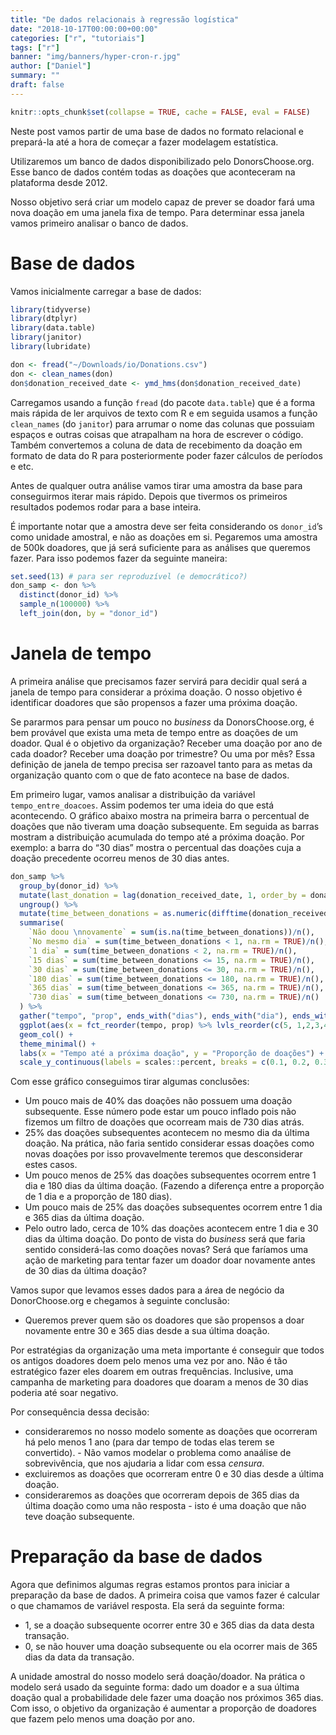 ```yaml
---
title: "De dados relacionais à regressão logística"
date: "2018-10-17T00:00:00+00:00"
categories: ["r", "tutoriais"]
tags: ["r"]
banner: "img/banners/hyper-cron-r.jpg"
author: ["Daniel"]
summary: ""
draft: false
---
```


```r
knitr::opts_chunk$set(collapse = TRUE, cache = FALSE, eval = FALSE)
```

Neste post vamos partir de uma base de dados no formato relacional e prepará-la até a hora de começar a fazer modelagem estatística. 

Utilizaremos um banco de dados disponibilizado pelo DonorsChoose.org. Esse banco de dados contém todas as doações que aconteceram na plataforma desde 2012. 

Nosso objetivo será criar um modelo capaz de prever se doador fará uma nova doação em uma janela fixa de tempo. Para determinar essa janela vamos primeiro analisar o banco de dados.

# Base de dados

Vamos inicialmente carregar a base de dados:

```r
library(tidyverse)
library(dtplyr)
library(data.table)
library(janitor)
library(lubridate)

don <- fread("~/Downloads/io/Donations.csv")
don <- clean_names(don)
don$donation_received_date <- ymd_hms(don$donation_received_date)
```

Carregamos usando a função `fread` (do pacote `data.table`) que é a forma mais rápida de ler arquivos de texto com R e em seguida usamos a função `clean_names` (do `janitor`) para arrumar o nome das colunas que possuiam espaços e outras coisas que atrapalham na hora de escrever o código. Também convertemos a coluna de data de recebimento da doação em formato de data do R para posteriormente poder fazer cálculos de períodos e etc.

Antes de qualquer outra análise vamos tirar uma amostra da base para conseguirmos iterar mais rápido. Depois que tivermos os primeiros resultados podemos rodar para a base inteira.

É importante notar que a amostra deve ser feita considerando os `donor_id`'s como unidade amostral, e não as doações em si. Pegaremos uma amostra de 500k doadores, que já será suficiente para as análises que queremos fazer. Para isso podemos fazer da seguinte maneira:

```r
set.seed(13) # para ser reproduzível (e democrático?)
don_samp <- don %>% 
  distinct(donor_id) %>% 
  sample_n(100000) %>% 
  left_join(don, by = "donor_id")
```

# Janela de tempo

A primeira análise que precisamos fazer servirá para decidir qual será a janela de tempo para considerar a próxima doação. O nosso objetivo é identificar doadores que são propensos a fazer uma próxima doação.

Se pararmos para pensar um pouco no *business* da DonorsChoose.org, é bem provável que exista uma meta de tempo entre as doações de um doador. Qual é o objetivo da organização? Receber uma doação por ano de cada doador? Receber uma doação por trimestre? Ou uma por mês? Essa definição de janela de tempo precisa ser razoavel tanto para as metas da organização quanto com o que de fato acontece na base de dados.

Em primeiro lugar, vamos analisar a distribuição da variável `tempo_entre_doacoes`. Assim podemos ter uma ideia do que está acontecendo.
O gráfico abaixo mostra na primeira barra o percentual de doações que não tiveram uma doação subsequente. Em seguida as barras mostram a distribuição acumulada do tempo até a próxima doação. Por exemplo: a barra do "30 dias" mostra o percentual das doações cuja a doação precedente ocorreu menos de 30 dias antes.

```r
don_samp %>% 
  group_by(donor_id) %>% 
  mutate(last_donation = lag(donation_received_date, 1, order_by = donation_received_date)) %>% 
  ungroup() %>% 
  mutate(time_between_donations = as.numeric(difftime(donation_received_date, last_donation, units = "days"))) %>% 
  summarise(
    `Não doou \nnovamente` = sum(is.na(time_between_donations))/n(),
    `No mesmo dia` = sum(time_between_donations < 1, na.rm = TRUE)/n(),
    `1 dia` = sum(time_between_donations < 2, na.rm = TRUE)/n(),
    `15 dias` = sum(time_between_donations <= 15, na.rm = TRUE)/n(),
    `30 dias` = sum(time_between_donations <= 30, na.rm = TRUE)/n(),
    `180 dias` = sum(time_between_donations <= 180, na.rm = TRUE)/n(),
    `365 dias` = sum(time_between_donations <= 365, na.rm = TRUE)/n(),
    `730 dias` = sum(time_between_donations <= 730, na.rm = TRUE)/n()
  ) %>% 
  gather("tempo", "prop", ends_with("dias"), ends_with("dia"), ends_with("ente")) %>% 
  ggplot(aes(x = fct_reorder(tempo, prop) %>% lvls_reorder(c(5, 1,2,3,4,6,7,8)), y = prop)) +
  geom_col() +
  theme_minimal() +
  labs(x = "Tempo até a próxima doação", y = "Proporção de doações") +
  scale_y_continuous(labels = scales::percent, breaks = c(0.1, 0.2, 0.3, 0.4, 0.5))
```

Com esse gráfico conseguimos tirar algumas conclusões:

* Um pouco mais de 40% das doações não possuem uma doação subsequente. Esse número pode estar um pouco inflado pois não fizemos um filtro de doações que ocorream mais de 730 dias atrás. 
* 25% das doações subsequentes acontecem no mesmo dia da última doação. Na prática, não faria sentido considerar essas doações como novas doações por isso provavelmente teremos que desconsiderar estes casos. 
* Um pouco menos de 25% das doações subsequentes ocorrem entre 1 dia e 180 dias da última doação. (Fazendo a diferença entre a proporção de 1 dia e a proporção de 180 dias).
* Um pouco mais de 25% das doações subsequentes ocorrem entre 1 dia e 365 dias da última doação.
* Pelo outro lado, cerca de 10% das doações acontecem entre 1 dia e 30 dias da última doação. Do ponto de vista do *business* será que faria sentido considerá-las como doações novas? Será que faríamos uma ação de marketing para tentar fazer um doador doar novamente antes de 30 dias da última doação?

Vamos supor que levamos esses dados para a área de negócio da DonorChoose.org e chegamos à seguinte conclusão:

* Queremos prever quem são os doadores que são propensos a doar novamente entre 30 e 365 dias desde a sua última doação.

Por estratégias da organização uma meta importante é conseguir que todos os antigos doadores doem pelo menos uma vez por ano. Não é tão estratégico fazer eles doarem em outras frequências. Inclusive, uma campanha de marketing para doadores que doaram a menos de 30 dias poderia até soar negativo.

Por consequência dessa decisão:

* consideraremos no nosso modelo somente as doações que ocorreram há pelo menos 1 ano (para dar tempo de todas elas terem se convertido). - Não vamos modelar o problema como anaálise de sobrevivência, que nos ajudaria a lidar com essa *censura*.
* excluiremos as doações que ocorreram entre 0 e 30 dias desde a última doação. 
* consideraremos as doações que ocorreram depois de 365 dias da última doação como uma não resposta - isto é uma doação que não teve doação subsequente.

# Preparação da base de dados

Agora que definimos algumas regras estamos prontos para iniciar a preparação da base de dados. A primeira coisa que vamos fazer é calcular o que chamamos de variável resposta.
Ela será da seguinte forma:

* 1, se a doação subsequente ocorrer entre 30 e 365 dias da data desta transação.
* 0, se não houver uma doação subsequente ou ela ocorrer mais de 365 dias da data da transação.

A unidade amostral do nosso modelo será doação/doador. Na prática o modelo será usado da seguinte forma: dado um doador e a sua última doação qual a probabilidade dele fazer uma doação nos próximos 365 dias. Com isso, o objetivo da organização é aumentar a proporção de doadores que fazem pelo menos uma doação por ano.




